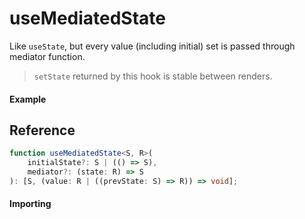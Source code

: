 # useMediatedState

Like `useState`, but every value (including initial) set is passed through mediator function.

> `setState` returned by this hook is stable between renders.

#### Example

## Reference

```ts
function useMediatedState<S, R>(
	initialState?: S | (() => S),
	mediator?: (state: R) => S
): [S, (value: R | ((prevState: S) => R)) => void];
```

#### Importing
